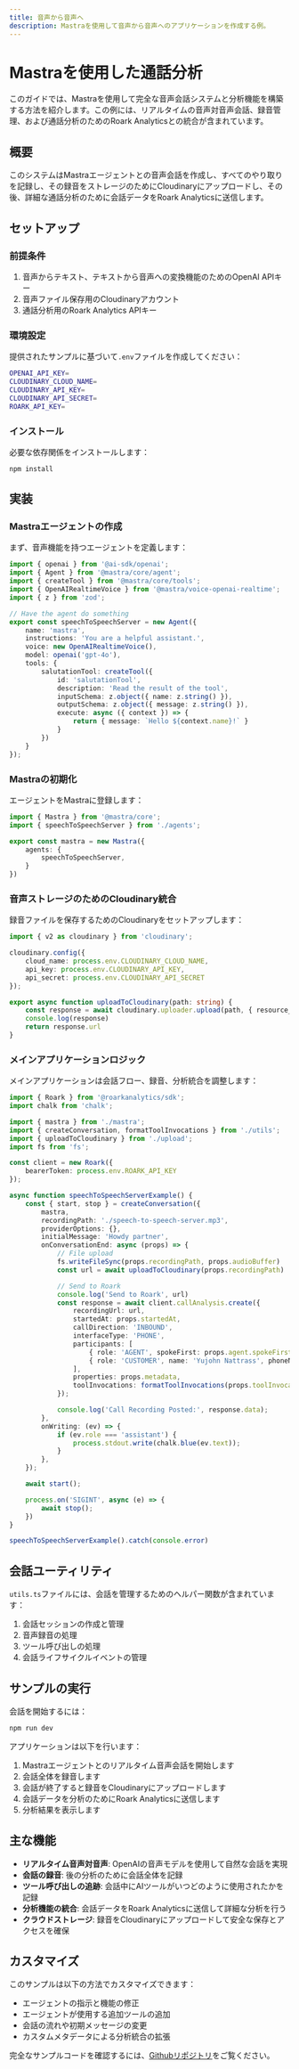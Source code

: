 ```yaml
---
title: 音声から音声へ
description: Mastraを使用して音声から音声へのアプリケーションを作成する例。
---
```



# Mastraを使用した通話分析

このガイドでは、Mastraを使用して完全な音声会話システムと分析機能を構築する方法を紹介します。この例には、リアルタイムの音声対音声会話、録音管理、および通話分析のためのRoark Analyticsとの統合が含まれています。

## 概要

このシステムはMastraエージェントとの音声会話を作成し、すべてのやり取りを記録し、その録音をストレージのためにCloudinaryにアップロードし、その後、詳細な通話分析のために会話データをRoark Analyticsに送信します。

## セットアップ

### 前提条件

1. 音声からテキスト、テキストから音声への変換機能のためのOpenAI APIキー
2. 音声ファイル保存用のCloudinaryアカウント
3. 通話分析用のRoark Analytics APIキー

### 環境設定

提供されたサンプルに基づいて`.env`ファイルを作成してください：

```bash filename="speech-to-speech/call-analysis/sample.env" copy
OPENAI_API_KEY=
CLOUDINARY_CLOUD_NAME=
CLOUDINARY_API_KEY=
CLOUDINARY_API_SECRET=
ROARK_API_KEY=
```

### インストール

必要な依存関係をインストールします：

```bash copy
npm install
```

## 実装

### Mastraエージェントの作成

まず、音声機能を持つエージェントを定義します：

```ts filename="speech-to-speech/call-analysis/src/mastra/agents/index.ts" copy
import { openai } from '@ai-sdk/openai';
import { Agent } from '@mastra/core/agent';
import { createTool } from '@mastra/core/tools';
import { OpenAIRealtimeVoice } from '@mastra/voice-openai-realtime';
import { z } from 'zod';

// Have the agent do something
export const speechToSpeechServer = new Agent({
    name: 'mastra',
    instructions: 'You are a helpful assistant.',
    voice: new OpenAIRealtimeVoice(),
    model: openai('gpt-4o'),
    tools: {
        salutationTool: createTool({
            id: 'salutationTool',
            description: 'Read the result of the tool',
            inputSchema: z.object({ name: z.string() }),
            outputSchema: z.object({ message: z.string() }),
            execute: async ({ context }) => {
                return { message: `Hello ${context.name}!` }
            }
        })
    }
});
```

### Mastraの初期化

エージェントをMastraに登録します：

```ts filename="speech-to-speech/call-analysis/src/mastra/index.ts" copy
import { Mastra } from '@mastra/core';
import { speechToSpeechServer } from './agents';

export const mastra = new Mastra({
    agents: {
        speechToSpeechServer,
    }
})
```

### 音声ストレージのためのCloudinary統合

録音ファイルを保存するためのCloudinaryをセットアップします：

```ts filename="speech-to-speech/call-analysis/src/upload.ts" copy
import { v2 as cloudinary } from 'cloudinary';

cloudinary.config({
    cloud_name: process.env.CLOUDINARY_CLOUD_NAME,
    api_key: process.env.CLOUDINARY_API_KEY,
    api_secret: process.env.CLOUDINARY_API_SECRET
});

export async function uploadToCloudinary(path: string) {
    const response = await cloudinary.uploader.upload(path, { resource_type: 'raw' })
    console.log(response)
    return response.url
}
```

### メインアプリケーションロジック

メインアプリケーションは会話フロー、録音、分析統合を調整します：

```ts filename="speech-to-speech/call-analysis/src/base.ts" copy
import { Roark } from '@roarkanalytics/sdk';
import chalk from 'chalk';

import { mastra } from './mastra';
import { createConversation, formatToolInvocations } from './utils';
import { uploadToCloudinary } from './upload';
import fs from 'fs';

const client = new Roark({
    bearerToken: process.env.ROARK_API_KEY
});

async function speechToSpeechServerExample() {
    const { start, stop } = createConversation({
        mastra,
        recordingPath: './speech-to-speech-server.mp3',
        providerOptions: {},
        initialMessage: 'Howdy partner',
        onConversationEnd: async (props) => {
            // File upload
            fs.writeFileSync(props.recordingPath, props.audioBuffer)
            const url = await uploadToCloudinary(props.recordingPath)

            // Send to Roark
            console.log('Send to Roark', url)
            const response = await client.callAnalysis.create({
                recordingUrl: url,
                startedAt: props.startedAt,
                callDirection: 'INBOUND',
                interfaceType: 'PHONE',
                participants: [
                    { role: 'AGENT', spokeFirst: props.agent.spokeFirst, name: props.agent.name, phoneNumber: props.agent.phoneNumber },
                    { role: 'CUSTOMER', name: 'Yujohn Nattrass', phoneNumber: '987654321' },
                ],
                properties: props.metadata,
                toolInvocations: formatToolInvocations(props.toolInvocations),
            });

            console.log('Call Recording Posted:', response.data);
        },
        onWriting: (ev) => {
            if (ev.role === 'assistant') {
                process.stdout.write(chalk.blue(ev.text));
            }
        },
    });

    await start();

    process.on('SIGINT', async (e) => {
        await stop();
    })
}

speechToSpeechServerExample().catch(console.error)
```

## 会話ユーティリティ

`utils.ts`ファイルには、会話を管理するためのヘルパー関数が含まれています：

1. 会話セッションの作成と管理
2. 音声録音の処理
3. ツール呼び出しの処理
4. 会話ライフサイクルイベントの管理

## サンプルの実行

会話を開始するには：

```bash copy
npm run dev
```

アプリケーションは以下を行います：
1. Mastraエージェントとのリアルタイム音声会話を開始します
2. 会話全体を録音します
3. 会話が終了すると録音をCloudinaryにアップロードします
4. 会話データを分析のためにRoark Analyticsに送信します
5. 分析結果を表示します

## 主な機能

- **リアルタイム音声対音声**: OpenAIの音声モデルを使用して自然な会話を実現
- **会話の録音**: 後の分析のために会話全体を記録
- **ツール呼び出しの追跡**: 会話中にAIツールがいつどのように使用されたかを記録
- **分析機能の統合**: 会話データをRoark Analyticsに送信して詳細な分析を行う
- **クラウドストレージ**: 録音をCloudinaryにアップロードして安全な保存とアクセスを確保

## カスタマイズ

このサンプルは以下の方法でカスタマイズできます：
- エージェントの指示と機能の修正
- エージェントが使用する追加ツールの追加
- 会話の流れや初期メッセージの変更
- カスタムメタデータによる分析統合の拡張

完全なサンプルコードを確認するには、[Githubリポジトリ](https://github.com/mastra-ai/voice-examples/tree/main/speech-to-speech/call-analysis)をご覧ください。

<br />
<br />

<GithubLink link="https://github.com/mastra-ai/voice-examples/tree/main/speech-to-speech/call-analysis" />